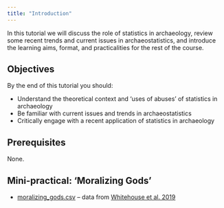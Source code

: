 ```yaml
---
title: "Introduction"
---
```


In this tutorial we will discuss the role of statistics in archaeology, review some recent trends and current issues in archaeostatistics, and introduce the learning aims, format, and practicalities for the rest of the course.

## Objectives

By the end of this tutorial you should:

* Understand the theoretical context and 'uses of abuses' of statistics in archaeology
* Be familiar with current issues and trends in archaeostatistics
* Critically engage with a recent application of statistics in archaeology

## Prerequisites

None.

## Mini-practical: 'Moralizing Gods'

* [moralizing_gods.csv](data/moralizing_gods.csv) – data from [Whitehouse et al. 2019](https://www.nature.com/articles/s41586-019-1043-4)
